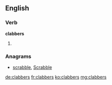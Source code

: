 ==English==

===Verb===
'''clabbers'''

# {{third-person singular of|clabber}}

===Anagrams===
* [[scrabble#English|scrabble]], [[Scrabble#English|Scrabble]]

[[de:clabbers]]
[[fr:clabbers]]
[[ko:clabbers]]
[[mg:clabbers]]